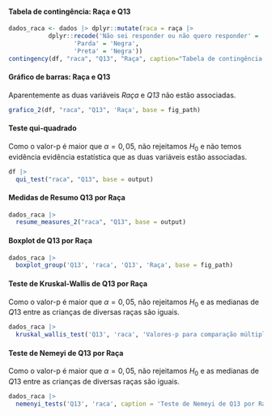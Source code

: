 
#### Tabela de contingência: Raça e Q13

```r
dados_raca <- dados |> dplyr::mutate(raca = raça |>
           dplyr::recode('Não sei responder ou não quero responder' = 'Sem resposta',
                  'Parda' = 'Negra',
                  'Preta' = 'Negra'))
contingency(df, "raca", "Q13", "Raça", caption="Tabela de contingência: Raça e Q13.", base = output)
```

#### Gráfico de barras: Raça e Q13

Aparentemente as duas variáveis _Raça_ e _Q13_ não estão associadas.

```r
grafico_2(df, "raca", "Q13", 'Raça', base = fig_path)
```

#### Teste qui-quadrado

Como o valor-p é maior que $\alpha=0,05$, não rejeitamos $H_0$ e não  temos evidência evidência estatística que as duas variáveis estão associadas. 

```r
df |> 
  qui_test("raca", "Q13", base = output)
```

\cleardoublepage

#### Medidas de Resumo Q13 por Raça


```r
dados_raca |> 
  resume_measures_2("raca", "Q13", base = output)
```

#### Boxplot de Q13 por Raça 


```r
dados_raca |>
  boxplot_group('Q13', 'raca', 'Q13', 'Raça', base = fig_path)
```

#### Teste de Kruskal-Wallis de Q13 por Raça


Como o valor-p é maior que $\alpha=0,05$, não rejeitamos $H_0$ e as medianas de $Q13$ entre as crianças de diversas raças são iguais.

```r
dados_raca |> 
  kruskal_wallis_test('Q13', 'raca', 'Valores-p para comparação múltipla de medianas: Q13 e Raça.', base = output)
```

#### Teste de Nemeyi de Q13 por Raça

Como o valor-p é maior que $\alpha=0,05$, não rejeitamos $H_0$ e as medianas de $Q13$ entre as crianças de diversas raças são iguais.

```r
dados_raca |> 
  nemenyi_tests('Q13', 'raca', caption = 'Teste de Nemeyi de Q13 por Raça.', base = output)
``` 